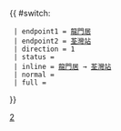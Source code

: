 {{ #switch: {{{format|}}}
  | endpoint1 = [[龍門居公共運輸交匯處|龍門居]]
  | endpoint2 = [[荃灣站公共運輸交匯處|荃灣站]]
  | direction = 1
  | status = {{HK Bus Status|M}}
  | inline = [[龍門居公共運輸交匯處|龍門居]] → [[荃灣站公共運輸交匯處|荃灣站]]
  | normal =
  | full =
}}<noinclude>[[Category:九龍巴士路線模板|2]]</noinclude>